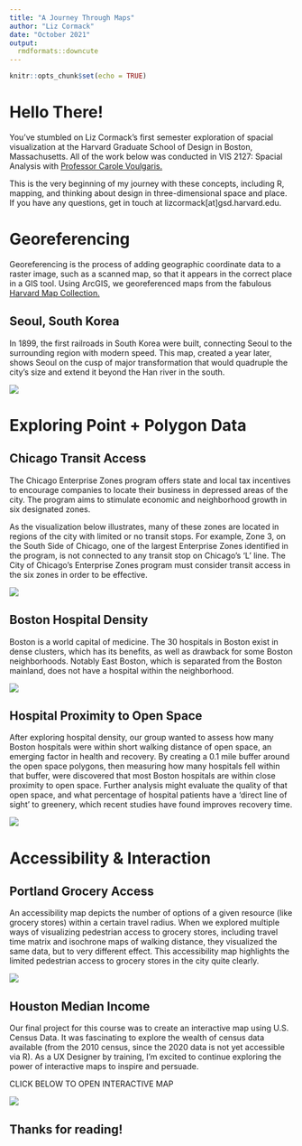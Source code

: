 ```yaml
---
title: "A Journey Through Maps"
author: "Liz Cormack"
date: "October 2021"
output: 
  rmdformats::downcute
---
```


```r
knitr::opts_chunk$set(echo = TRUE)
```

# Hello There!

You've stumbled on Liz Cormack's first semester exploration of spacial visualization at the Harvard Graduate School of Design in Boston, Massachusetts. All of the work below was conducted in VIS 2127: Spacial Analysis with [Professor Carole Voulgaris.](https://www.gsd.harvard.edu/person/carole-voulgaris/)

This is the very beginning of my journey with these concepts, including R, mapping, and thinking about design in three-dimensional space and place. If you have any questions, get in touch at lizcormack[at]gsd.harvard.edu. 

# Georeferencing
Georeferencing is the process of adding geographic coordinate data to a raster image, such as a scanned map, so that it appears in the correct place in a GIS tool. Using ArcGIS, we georeferenced maps from the fabulous [Harvard Map Collection.](https://library.harvard.edu/libraries/harvard-map-collection)

## Seoul, South Korea
In 1899, the first railroads in South Korea were built, connecting Seoul to the surrounding region with modern speed. This map, created a year later, shows Seoul on the cusp of major transformation that would quadruple the city's size and extend it beyond the Han river in the south.

[![](thumbnails/georeference_seoul.png)](https://lizcormack.github.io/vis-portfolio//fullsize/Georeference_Seoul.pdf){target="_blank"}

# Exploring Point + Polygon Data

## Chicago Transit Access
The Chicago Enterprise Zones program offers state and local tax incentives to encourage companies to locate their business in depressed areas of the city. The program aims to stimulate economic and neighborhood growth in six designated zones. 

As the visualization below illustrates, many of these zones are located in regions of the city with limited or no transit stops. For example, Zone 3, on the South Side of Chicago, one of the largest Enterprise Zones identified in the program, is not connected to any transit stop on Chicago’s ‘L’ line. The City of Chicago’s Enterprise Zones program must consider transit access in the six zones in order to be effective.

[![](thumbnails/chicagoTransit.png)](https://lizcormack.github.io/vis-portfolio//fullsize/chicagoTransit.png){target="_blank"}

## Boston Hospital Density
Boston is a world capital of medicine. The 30 hospitals in Boston exist in dense clusters, which has its benefits, as well as drawback for some Boston neighborhoods. Notably East Boston, which is separated from the Boston mainland, does not have a hospital within the neighborhood. 

[![](thumbnails/bostonHospitals.png)](https://lizcormack.github.io/vis-portfolio//fullsize/hospitalDensity.pdf){target="_blank"}

## Hospital Proximity to Open Space
After exploring hospital density, our group wanted to assess how many Boston hospitals were within short walking distance of open space, an emerging factor in health and recovery. By creating a 0.1 mile buffer around the open space polygons, then measuring how many hospitals fell within that buffer, were discovered that most Boston hospitals are within close proximity to open space. Further analysis might evaluate the quality of that open space, and what percentage of hospital patients have a 'direct line of sight' to greenery, which recent studies have found improves recovery time.

[![](thumbnails/bostonOpenspace.png)](https://lizcormack.github.io/vis-portfolio//fullsize/bostonOpenspace.pdf){target="_blank"}

# Accessibility & Interaction

## Portland Grocery Access
An accessibility map depicts the number of options of a given resource (like grocery stores) within a certain travel radius. When we explored multiple ways of visualizing pedestrian access to grocery stores, including travel time matrix and isochrone maps of walking distance, they visualized the same data, but to very different effect. This accessibility map highlights the limited pedestrian access to grocery stores in the city quite clearly.

[![](thumbnails/portlandGrocery.png)](https://lizcormack.github.io/vis-portfolio//fullsize/portlandGrocery.pdf){target="_blank"}

## Houston Median Income
Our final project for this course was to create an interactive map using U.S. Census Data. It was fascinating to explore the wealth of census data available (from the 2010 census, since the 2020 data is not yet accessible via R). As a UX Designer by training, I'm excited to continue exploring the power of interactive maps to inspire and persuade. 

CLICK BELOW TO OPEN INTERACTIVE MAP

[![](thumbnails/houston_income.png)](https://lizcormack.github.io/vis-portfolio//fullsize/houston_income.html){target="_blank"}

## Thanks for reading!


